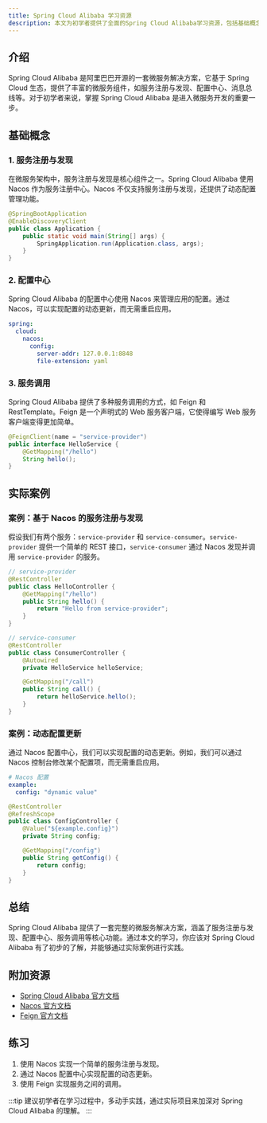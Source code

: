 ```yaml
---
title: Spring Cloud Alibaba 学习资源
description: 本文为初学者提供了全面的Spring Cloud Alibaba学习资源，包括基础概念、代码示例、实际案例以及附加资源。
---
```


## 介绍

Spring Cloud Alibaba 是阿里巴巴开源的一套微服务解决方案，它基于 Spring Cloud 生态，提供了丰富的微服务组件，如服务注册与发现、配置中心、消息总线等。对于初学者来说，掌握 Spring Cloud Alibaba 是进入微服务开发的重要一步。

## 基础概念

### 1. 服务注册与发现

在微服务架构中，服务注册与发现是核心组件之一。Spring Cloud Alibaba 使用 Nacos 作为服务注册中心。Nacos 不仅支持服务注册与发现，还提供了动态配置管理功能。

```java
@SpringBootApplication
@EnableDiscoveryClient
public class Application {
    public static void main(String[] args) {
        SpringApplication.run(Application.class, args);
    }
}
```

### 2. 配置中心

Spring Cloud Alibaba 的配置中心使用 Nacos 来管理应用的配置。通过 Nacos，可以实现配置的动态更新，而无需重启应用。

```yaml
spring:
  cloud:
    nacos:
      config:
        server-addr: 127.0.0.1:8848
        file-extension: yaml
```

### 3. 服务调用

Spring Cloud Alibaba 提供了多种服务调用的方式，如 Feign 和 RestTemplate。Feign 是一个声明式的 Web 服务客户端，它使得编写 Web 服务客户端变得更加简单。

```java
@FeignClient(name = "service-provider")
public interface HelloService {
    @GetMapping("/hello")
    String hello();
}
```

## 实际案例

### 案例：基于 Nacos 的服务注册与发现

假设我们有两个服务：`service-provider` 和 `service-consumer`。`service-provider` 提供一个简单的 REST 接口，`service-consumer` 通过 Nacos 发现并调用 `service-provider` 的服务。

```java
// service-provider
@RestController
public class HelloController {
    @GetMapping("/hello")
    public String hello() {
        return "Hello from service-provider";
    }
}

// service-consumer
@RestController
public class ConsumerController {
    @Autowired
    private HelloService helloService;

    @GetMapping("/call")
    public String call() {
        return helloService.hello();
    }
}
```

### 案例：动态配置更新

通过 Nacos 配置中心，我们可以实现配置的动态更新。例如，我们可以通过 Nacos 控制台修改某个配置项，而无需重启应用。

```yaml
# Nacos 配置
example:
  config: "dynamic value"
```

```java
@RestController
@RefreshScope
public class ConfigController {
    @Value("${example.config}")
    private String config;

    @GetMapping("/config")
    public String getConfig() {
        return config;
    }
}
```

## 总结

Spring Cloud Alibaba 提供了一套完整的微服务解决方案，涵盖了服务注册与发现、配置中心、服务调用等核心功能。通过本文的学习，你应该对 Spring Cloud Alibaba 有了初步的了解，并能够通过实际案例进行实践。

## 附加资源

- [Spring Cloud Alibaba 官方文档](https://spring-cloud-alibaba-group.github.io/github-pages/hoxton/en-us/index.html)
- [Nacos 官方文档](https://nacos.io/zh-cn/docs/what-is-nacos.html)
- [Feign 官方文档](https://cloud.spring.io/spring-cloud-openfeign/reference/html/)

## 练习

1. 使用 Nacos 实现一个简单的服务注册与发现。
2. 通过 Nacos 配置中心实现配置的动态更新。
3. 使用 Feign 实现服务之间的调用。

:::tip
建议初学者在学习过程中，多动手实践，通过实际项目来加深对 Spring Cloud Alibaba 的理解。
:::